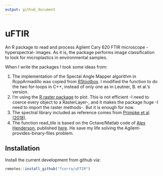 ```yaml
---
output: github_document
---
```


<!-- README.md is generated from README.Rmd. Please edit that file -->

# uFTIR

An R package to read and process Agilent Cary 620 FTIR microscope -hyperspectral- images. As it is, the package performs image classification to look for microplastics in environmental samples.

When I write the packages I took some ideas from:

1.  The implementation of the Spectal Angle Mapper algorithm in RcppArmadillo was copied from [RStoolbox](https://bleutner.github.io/RStoolbox/). I modified the function to do the two for-loops in C++, instead of only one as in Leutner, B. et al.'s version.
2.  I'm using the [R raster package](https://cran.r-project.org/web/packages/raster/index.html) to plot. This is not efficient -I need to coerce every object to a RasterLayer-, and it makes the package huge -I need to import the raster methods-. But it is enough for now.
3.  The spectral library included as reference comes from [Primpke et al (2018)](https://doi.org/10.1007/s00216-018-1156-x).
4.  The function read_tile is based on the Octave/Matlab code of [Alex Henderson](https://bitbucket.org/AlexHenderson/agilent-file-formats/src/master/), published [here](https://doi.org/10.5281/zenodo.399238). He save my life solving the Agilent-provides-binary-files problem.

## Installation

Install the current development from github via:
``` r
remotes::install_github("fcorra/uFTIR")
```

